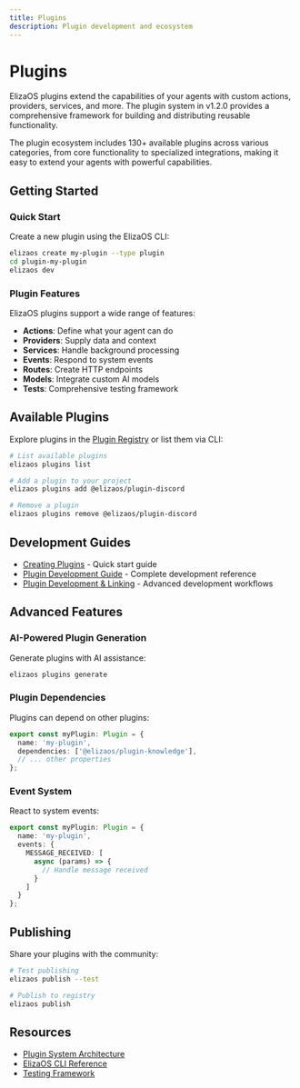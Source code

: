 ```yaml
---
title: Plugins
description: Plugin development and ecosystem
---
```


# Plugins

ElizaOS plugins extend the capabilities of your agents with custom actions, providers, services, and more. The plugin system in v1.2.0 provides a comprehensive framework for building and distributing reusable functionality.

The plugin ecosystem includes 130+ available plugins across various categories, from core functionality to specialized integrations, making it easy to extend your agents with powerful capabilities.

## Getting Started

### Quick Start

Create a new plugin using the ElizaOS CLI:

```bash
elizaos create my-plugin --type plugin
cd plugin-my-plugin
elizaos dev
```

### Plugin Features

ElizaOS plugins support a wide range of features:

- **Actions**: Define what your agent can do
- **Providers**: Supply data and context
- **Services**: Handle background processing
- **Events**: Respond to system events
- **Routes**: Create HTTP endpoints
- **Models**: Integrate custom AI models
- **Tests**: Comprehensive testing framework

## Available Plugins

Explore plugins in the [Plugin Registry](/docs/plugins/plugin-registry) or list them via CLI:

```bash
# List available plugins
elizaos plugins list

# Add a plugin to your project
elizaos plugins add @elizaos/plugin-discord

# Remove a plugin
elizaos plugins remove @elizaos/plugin-discord
```

## Development Guides

- [Creating Plugins](/docs/plugins/creating-plugins) - Quick start guide
- [Plugin Development Guide](/docs/plugins/plugin-development) - Complete development reference
- [Plugin Development & Linking](/docs/guides/plugin-development-linking) - Advanced development workflows

## Advanced Features

### AI-Powered Plugin Generation

Generate plugins with AI assistance:

```bash
elizaos plugins generate
```

### Plugin Dependencies

Plugins can depend on other plugins:

```typescript
export const myPlugin: Plugin = {
  name: 'my-plugin',
  dependencies: ['@elizaos/plugin-knowledge'],
  // ... other properties
};
```

### Event System

React to system events:

```typescript
export const myPlugin: Plugin = {
  name: 'my-plugin',
  events: {
    MESSAGE_RECEIVED: [
      async (params) => {
        // Handle message received
      }
    ]
  }
};
```

## Publishing

Share your plugins with the community:

```bash
# Test publishing
elizaos publish --test

# Publish to registry
elizaos publish
```

## Resources

- [Plugin System Architecture](/docs/core-concepts/architecture/plugin-system)
- [ElizaOS CLI Reference](/docs/cli/overview)
- [Testing Framework](/docs/core-concepts/infrastructure/testing)